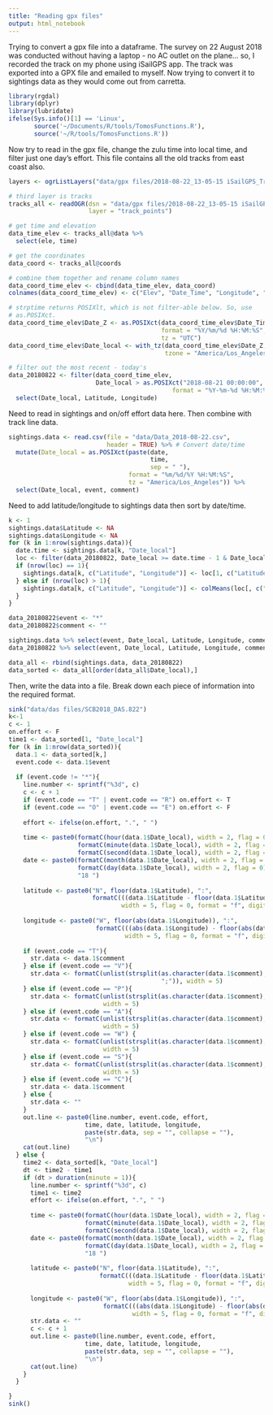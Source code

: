 ```yaml
---
title: "Reading gpx files"
output: html_notebook
---
```


Trying to convert a gpx file into a dataframe. The survey on 22 August 2018 was conducted without having a laptop - no AC outlet on the plane... so, I recorded the track on my phone using iSailGPS app. The track was exported into a GPX file and emailed to myself. Now trying to convert it to sightings data as they would come out from carretta.

```r
library(rgdal)
library(dplyr)
library(lubridate)
ifelse(Sys.info()[1] == 'Linux',
       source('~/Documents/R/tools/TomosFunctions.R'),
       source('~/R/tools/TomosFunctions.R'))

```

Now try to read in the gpx file, change the zulu time into local time, and filter just one day's effort. This file contains all the old tracks from east coast also. 

```r
layers <- ogrListLayers("data/gpx files/2018-08-22_13-05-15 iSailGPS_Track.gpx")

# third layer is tracks
tracks_all <- readOGR(dsn = "data/gpx files/2018-08-22_13-05-15 iSailGPS_Track.gpx",
                      layer = "track_points")

# get time and elevation
data_time_elev <- tracks_all@data %>%
  select(ele, time)

# get the coordinates
data_coord <- tracks_all@coords

# combine them together and rename column names
data_coord_time_elev <- cbind(data_time_elev, data_coord)
colnames(data_coord_time_elev) <- c("Elev", "Date_Time", "Longitude", "Latitude")

# strptime returns POSIXlt, which is not filter-able below. So, use
# as.POSIXct.
data_coord_time_elev$Date_Z <- as.POSIXct(data_coord_time_elev$Date_Time,
                                          format = "%Y/%m/%d %H:%M:%S", 
                                          tz = "UTC") 
data_coord_time_elev$Date_local <- with_tz(data_coord_time_elev$Date_Z, 
                                           tzone = "America/Los_Angeles")

# filter out the most recent - today's
data_20180822 <- filter(data_coord_time_elev,
                        Date_local > as.POSIXct("2018-08-21 00:00:00", 
                                             format = "%Y-%m-%d %H:%M:%S")) %>%
  select(Date_local, Latitude, Longitude)

```

Need to read in sightings and on/off effort data here. Then combine with track line data.
```r
sightings.data <- read.csv(file = "data/Data_2018-08-22.csv",
                           header = TRUE) %>% # Convert date/time
  mutate(Date_local = as.POSIXct(paste(date, 
                                       time, 
                                       sep = " "),
                                 format = "%m/%d/%Y %H:%M:%S",
                                 tz = "America/Los_Angeles")) %>%
  select(Date_local, event, comment)

```

Need to add latitude/longitude to sightings data then sort by date/time.

```r
k <- 1
sightings.data$Latitude <- NA
sightings.data$Longitude <- NA
for (k in 1:nrow(sightings.data)){
  date.time <- sightings.data[k, "Date_local"]
  loc <- filter(data_20180822, Date_local >= date.time - 1 & Date_local <= date.time + 1)
  if (nrow(loc) == 1){
    sightings.data[k, c("Latitude", "Longitude")] <- loc[1, c("Latitude", "Longitude")]
  } else if (nrow(loc) > 1){
    sightings.data[k, c("Latitude", "Longitude")] <- colMeans(loc[, c("Latitude", "Longitude")])
  } 
}

data_20180822$event <- "*"
data_20180822$comment <- ""

sightings.data %>% select(event, Date_local, Latitude, Longitude, comment) -> sightings.data
data_20180822 %>% select(event, Date_local, Latitude, Longitude, comment) -> data_20180822

data_all <- rbind(sightings.data, data_20180822)
data_sorted <- data_all[order(data_all$Date_local),]
```

Then, write the data into a file. Break down each piece of information into the required format.

```r

sink("data/das files/SCB2018_DAS.822")
k<-1
c <- 1
on.effort <- F
time1 <- data_sorted[1, "Date_local"]
for (k in 1:nrow(data_sorted)){
  data.1 <- data_sorted[k,]
  event.code <- data.1$event
  
  if (event.code != "*"){
    line.number <- sprintf("%3d", c)
    c <- c + 1
    if (event.code == "T" | event.code == "R") on.effort <- T
    if (event.code == "O" | event.code == "E") on.effort <- F
    
    effort <- ifelse(on.effort, ".", " ")
    
    time <- paste0(formatC(hour(data.1$Date_local), width = 2, flag = 0),
                   formatC(minute(data.1$Date_local), width = 2, flag = 0),
                   formatC(second(data.1$Date_local), width = 2, flag = 0), " ")
    date <- paste0(formatC(month(data.1$Date_local), width = 2, flag = 0),
                   formatC(day(data.1$Date_local), width = 2, flag = 0),
                   "18 ")
    
    latitude <- paste0("N", floor(data.1$Latitude), ":",
                       formatC(((data.1$Latitude - floor(data.1$Latitude)) * 60), 
                               width = 5, flag = 0, format = "f", digits = 2), " ")
    
    longitude <- paste0("W", floor(abs(data.1$Longitude)), ":",
                        formatC(((abs(data.1$Longitude) - floor(abs(data.1$Longitude))) * 60), 
                                width = 5, flag = 0, format = "f", digits = 2), " ")
    
    if (event.code == "T"){
      str.data <- data.1$comment
    } else if (event.code == "V"){
      str.data <- formatC(unlist(strsplit(as.character(data.1$comment), 
                                          ";")), width = 5)
    } else if (event.code == "P"){
      str.data <- formatC(unlist(strsplit(as.character(data.1$comment), ";")), 
                          width = 5)
    } else if (event.code == "A"){
      str.data <- formatC(unlist(strsplit(as.character(data.1$comment), ";")), 
                          width = 5)
    } else if (event.code == "W") {
      str.data <- formatC(unlist(strsplit(as.character(data.1$comment), ";")), 
                          width = 5)
    } else if (event.code == "S"){
      str.data <- formatC(unlist(strsplit(as.character(data.1$comment), ";")), 
                          width = 5)
    } else if (event.code == "C"){
      str.data <- data.1$comment
    } else {
      str.data <- ""
    }
    out.line <- paste0(line.number, event.code, effort,
                     time, date, latitude, longitude, 
                     paste(str.data, sep = "", collapse = ""),
                     "\n")
    cat(out.line)
  } else {
    time2 <- data_sorted[k, "Date_local"]
    dt <- time2 - time1
    if (dt > duration(minute = 1)){
      line.number <- sprintf("%3d", c)
      time1 <- time2
      effort <- ifelse(on.effort, ".", " ")
      
      time <- paste0(formatC(hour(data.1$Date_local), width = 2, flag = 0),
                     formatC(minute(data.1$Date_local), width = 2, flag = 0),
                     formatC(second(data.1$Date_local), width = 2, flag = 0), " ")
      date <- paste0(formatC(month(data.1$Date_local), width = 2, flag = 0),
                     formatC(day(data.1$Date_local), width = 2, flag = 0),
                     "18 ")
      
      latitude <- paste0("N", floor(data.1$Latitude), ":",
                         formatC(((data.1$Latitude - floor(data.1$Latitude)) * 60), 
                                 width = 5, flag = 0, format = "f", digits = 2), " ")
      
      longitude <- paste0("W", floor(abs(data.1$Longitude)), ":",
                          formatC(((abs(data.1$Longitude) - floor(abs(data.1$Longitude))) * 60), 
                                  width = 5, flag = 0, format = "f", digits = 2), " ")
      str.data <- ""
      c <- c + 1
      out.line <- paste0(line.number, event.code, effort,
                     time, date, latitude, longitude, 
                     paste(str.data, sep = "", collapse = ""),
                     "\n")
      cat(out.line)
    }
  }

}
sink()



```

